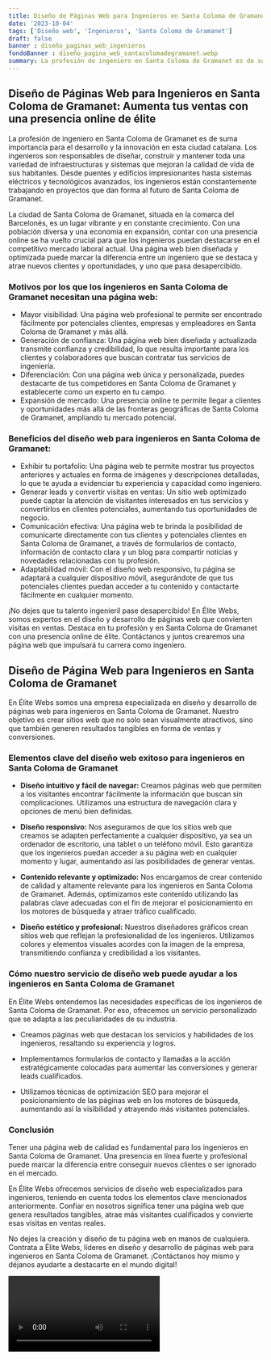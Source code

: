 ```yaml
---
title: Diseño de Páginas Web para Ingenieros en Santa Coloma de Gramanet
date: '2023-10-04'
tags: ['Diseño web', 'Ingenieros', 'Santa Coloma de Gramanet']
draft: false
banner : diseño_paginas_web_ingenieros
fondoBanner : diseño_pagina_web_santacolomadegramanet.webp
summary: La profesión de ingeniero en Santa Coloma de Gramanet es de suma importancia para el desarrollo y la innovación en esta ciudad catalana. Los ingenieros son responsables de diseñar, construir y mantener toda una variedad de infraestructuras y sistemas que mejoran la calidad de vida de sus habitantes. Desde puentes y edificios impresionantes hasta sistemas eléctricos y tecnológicos avanzados, los ingenieros están constantemente trabajando en proyectos que dan forma al futuro de Santa Coloma de Gramanet.
---
```


## Diseño de Páginas Web para Ingenieros en Santa Coloma de Gramanet: Aumenta tus ventas con una presencia online de élite

La profesión de ingeniero en Santa Coloma de Gramanet es de suma importancia para el desarrollo y la innovación en esta ciudad catalana. Los ingenieros son responsables de diseñar, construir y mantener toda una variedad de infraestructuras y sistemas que mejoran la calidad de vida de sus habitantes. Desde puentes y edificios impresionantes hasta sistemas eléctricos y tecnológicos avanzados, los ingenieros están constantemente trabajando en proyectos que dan forma al futuro de Santa Coloma de Gramanet.

La ciudad de Santa Coloma de Gramanet, situada en la comarca del Barcelonés, es un lugar vibrante y en constante crecimiento. Con una población diversa y una economía en expansión, contar con una presencia online se ha vuelto crucial para que los ingenieros puedan destacarse en el competitivo mercado laboral actual. Una página web bien diseñada y optimizada puede marcar la diferencia entre un ingeniero que se destaca y atrae nuevos clientes y oportunidades, y uno que pasa desapercibido.

### Motivos por los que los ingenieros en Santa Coloma de Gramanet necesitan una página web:

- Mayor visibilidad: Una página web profesional te permite ser encontrado fácilmente por potenciales clientes, empresas y empleadores en Santa Coloma de Gramanet y más allá.
- Generación de confianza: Una página web bien diseñada y actualizada transmite confianza y credibilidad, lo que resulta importante para los clientes y colaboradores que buscan contratar tus servicios de ingeniería.
- Diferenciación: Con una página web única y personalizada, puedes destacarte de tus competidores en Santa Coloma de Gramanet y establecerte como un experto en tu campo.
- Expansión de mercado: Una presencia online te permite llegar a clientes y oportunidades más allá de las fronteras geográficas de Santa Coloma de Gramanet, ampliando tu mercado potencial.

### Beneficios del diseño web para ingenieros en Santa Coloma de Gramanet:

- Exhibir tu portafolio: Una página web te permite mostrar tus proyectos anteriores y actuales en forma de imágenes y descripciones detalladas, lo que te ayuda a evidenciar tu experiencia y capacidad como ingeniero.
- Generar leads y convertir visitas en ventas: Un sitio web optimizado puede captar la atención de visitantes interesados en tus servicios y convertirlos en clientes potenciales, aumentando tus oportunidades de negocio.
- Comunicación efectiva: Una página web te brinda la posibilidad de comunicarte directamente con tus clientes y potenciales clientes en Santa Coloma de Gramanet, a través de formularios de contacto, información de contacto clara y un blog para compartir noticias y novedades relacionadas con tu profesión.
- Adaptabilidad móvil: Con el diseño web responsivo, tu página se adaptará a cualquier dispositivo móvil, asegurándote de que tus potenciales clientes puedan acceder a tu contenido y contactarte fácilmente en cualquier momento.

¡No dejes que tu talento ingenieril pase desapercibido! En Élite Webs, somos expertos en el diseño y desarrollo de páginas web que convierten visitas en ventas. Destaca en tu profesión y en Santa Coloma de Gramanet con una presencia online de élite. Contáctanos y juntos crearemos una página web que impulsará tu carrera como ingeniero.

<GifSeo />

<Cta />

## Diseño de Página Web para Ingenieros en Santa Coloma de Gramanet

En Élite Webs somos una empresa especializada en diseño y desarrollo de páginas web para ingenieros en Santa Coloma de Gramanet. Nuestro objetivo es crear sitios web que no solo sean visualmente atractivos, sino que también generen resultados tangibles en forma de ventas y conversiones.

### Elementos clave del diseño web exitoso para ingenieros en Santa Coloma de Gramanet

- **Diseño intuitivo y fácil de navegar:** Creamos páginas web que permiten a los visitantes encontrar fácilmente la información que buscan sin complicaciones. Utilizamos una estructura de navegación clara y opciones de menú bien definidas.

- **Diseño responsivo:** Nos aseguramos de que los sitios web que creamos se adapten perfectamente a cualquier dispositivo, ya sea un ordenador de escritorio, una tablet o un teléfono móvil. Esto garantiza que los ingenieros puedan acceder a su página web en cualquier momento y lugar, aumentando así las posibilidades de generar ventas.

- **Contenido relevante y optimizado:** Nos encargamos de crear contenido de calidad y altamente relevante para los ingenieros en Santa Coloma de Gramanet. Además, optimizamos este contenido utilizando las palabras clave adecuadas con el fin de mejorar el posicionamiento en los motores de búsqueda y atraer tráfico cualificado.

- **Diseño estético y profesional:** Nuestros diseñadores gráficos crean sitios web que reflejan la profesionalidad de los ingenieros. Utilizamos colores y elementos visuales acordes con la imagen de la empresa, transmitiendo confianza y credibilidad a los visitantes.

### Cómo nuestro servicio de diseño web puede ayudar a los ingenieros en Santa Coloma de Gramanet

En Élite Webs entendemos las necesidades específicas de los ingenieros de Santa Coloma de Gramanet. Por eso, ofrecemos un servicio personalizado que se adapta a las peculiaridades de su industria.

- Creamos páginas web que destacan los servicios y habilidades de los ingenieros, resaltando su experiencia y logros.

- Implementamos formularios de contacto y llamadas a la acción estratégicamente colocadas para aumentar las conversiones y generar leads cualificados.

- Utilizamos técnicas de optimización SEO para mejorar el posicionamiento de las páginas web en los motores de búsqueda, aumentando así la visibilidad y atrayendo más visitantes potenciales.

### Conclusión

Tener una página web de calidad es fundamental para los ingenieros en Santa Coloma de Gramanet. Una presencia en línea fuerte y profesional puede marcar la diferencia entre conseguir nuevos clientes o ser ignorado en el mercado.

En Élite Webs ofrecemos servicios de diseño web especializados para ingenieros, teniendo en cuenta todos los elementos clave mencionados anteriormente. Confiar en nosotros significa tener una página web que genera resultados tangibles, atrae más visitantes cualificados y convierte esas visitas en ventas reales.

No dejes la creación y diseño de tu página web en manos de cualquiera. Contrata a Élite Webs, líderes en diseño y desarrollo de páginas web para ingenieros en Santa Coloma de Gramanet. ¡Contáctanos hoy mismo y déjanos ayudarte a destacarte en el mundo digital!

<Video />

<CtaBot job='Ingenieros' city='Santa Coloma de Gramanet'/>

<Gmaps query='Santa Coloma de Gramanet+españa+maps' />